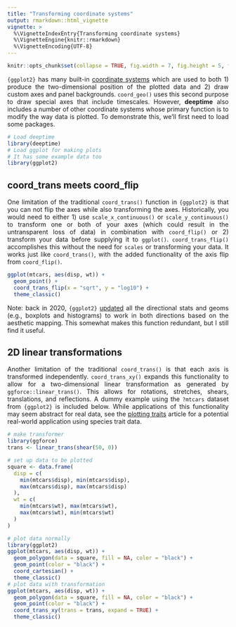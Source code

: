 ---
title: "Transforming coordinate systems"
output: rmarkdown::html_vignette
vignette: >
  %\VignetteIndexEntry{Transforming coordinate systems}
  %\VignetteEngine{knitr::rmarkdown}
  %\VignetteEncoding{UTF-8}
---

```{r, include = FALSE}
knitr::opts_chunk$set(collapse = TRUE, fig.width = 7, fig.height = 5, fig.align = "center")
```

<div style="text-align: justify">
`{ggplot2}` has many built-in [coordinate systems](https://ggplot2-book.org/coord.html) which are used to both 1) produce the two-dimensional position of the plotted data and 2) draw custom axes and panel backgrounds. `coord_geo()` uses this second purpose to draw special axes that include timescales. However, __deeptime__ also includes a number of other coordinate systems whose primary function is to modify the way data is plotted. To demonstrate this, we'll first need to load some packages.

```{r message = FALSE}
# Load deeptime
library(deeptime)
# Load ggplot for making plots
# It has some example data too
library(ggplot2)
```

## coord_trans meets coord_flip
One limitation of the traditional `coord_trans()` function in `{ggplot2}` is that you can not flip the axes while also transforming the axes. Historically, you would need to either 1) use `scale_x_continuous()` or `scale_y_continuous()` to transform one or both of your axes (which could result in the untransparent loss of data) in combination with `coord_flip()` or 2) transform your data before supplying it to `ggplot()`. `coord_trans_flip()` accomplishes this without the need for `scales` or transforming your data. It works just like `coord_trans()`, with the added functionality of the axis flip from `coord_flip()`.
```{r}
ggplot(mtcars, aes(disp, wt)) +
  geom_point() +
  coord_trans_flip(x = "sqrt", y = "log10") +
  theme_classic()
```


Note: back in 2020, `{ggplot2}` [updated](https://www.tidyverse.org/blog/2020/03/ggplot2-3-3-0/#bi-directional-geoms-and-stats) all the directional stats and geoms (e.g., boxplots and histograms) to work in both directions based on the aesthetic mapping. This somewhat makes this function redundant, but I still find it useful.

## 2D linear transformations
Another limitation of the traditional `coord_trans()` is that each axis is transformed independently. `coord_trans_xy()` expands this functionality to allow for a two-dimensional linear transformation as generated by `ggforce::linear_trans()`. This allows for rotations, stretches, shears, translations, and reflections. A dummy example using the `?mtcars` dataset from `{ggplot2}` is included below. While applications of this functionality may seem abstract for real data, see the [plotting traits](traits.html) article for a potential real-world application using species trait data.


```{r}
# make transformer
library(ggforce)
trans <- linear_trans(shear(50, 0))

# set up data to be plotted
square <- data.frame(
  disp = c(
    min(mtcars$disp), min(mtcars$disp),
    max(mtcars$disp), max(mtcars$disp)
  ),
  wt = c(
    min(mtcars$wt), max(mtcars$wt),
    max(mtcars$wt), min(mtcars$wt)
  )
)

# plot data normally
library(ggplot2)
ggplot(mtcars, aes(disp, wt)) +
  geom_polygon(data = square, fill = NA, color = "black") +
  geom_point(color = "black") +
  coord_cartesian() +
  theme_classic()
# plot data with transformation
ggplot(mtcars, aes(disp, wt)) +
  geom_polygon(data = square, fill = NA, color = "black") +
  geom_point(color = "black") +
  coord_trans_xy(trans = trans, expand = TRUE) +
  theme_classic()
```

</div>
